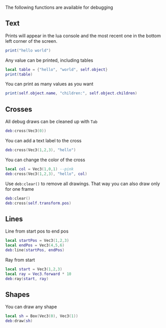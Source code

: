 

The following functions are available for debugging

## Text

Prints will appear in the lua console and the most recent one in the bottom left corner of the screen.
```lua title="Print 'hello world' into the lua console"
print("hello world")
```

Any value can be printed, including tables
```lua
local table = {"hello", "world", self.object}
print(table)
```

You can print as many values as you want
```lua
print(self.object.name, "children:", self.object.children)
```

## Crosses

All debug draws can be cleaned up with `Tab`

```lua title="Draw a cross at the origin"
deb:cross(Vec3(0))
```

You can add a text label to the cross
```lua
deb:cross(Vec3(1,2,3), "hello")
```

You can change the color of the cross
```lua
local col = Vec3(1,0,1) --pink
deb:cross(Vec3(1,2,3), "hello", col)
```

Use `deb:clear()` to remove all drawings. That way you can also draw only for one frame
```lua
deb:clear()
deb:cross(self.transform.pos)
```

## Lines

Line from start pos to end pos
```lua
local startPos = Vec3(1,2,3)
local endPos = Vec3(4,5,6)
deb:line(startPos, endPos)
```

Ray from start
```lua
local start = Vec3(1,2,3)
local ray = Vec3.forward * 10
deb:ray(start, ray)
```

## Shapes

You can draw any shape
```lua title="Draw a 1m box at the origin"
local sh = Box(Vec3(0), Vec3(1))
deb:draw(sh)
```

